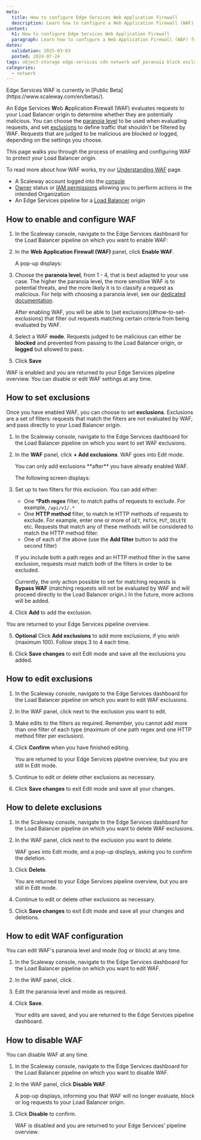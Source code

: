 ```yaml
---
meta:
  title: How to configure Edge Services Web Application Firewall
  description: Learn how to configure a Web Application Firewall (WAF) for Edge Services. Protect your Load Balancer origin from threats and malicious requests, and fine tune your settings to pick the right paranoia level and exclusions for your use case.
content:
  h1: How to configure Edge Services Web Application Firewall
  paragraph: Learn how to configure a Web Application Firewall (WAF) for Edge Services. Protect your Load Balancer origin from threats and malicious requests, and fine tune your settings to pick the right paranoia level and exclusions for your use case.
dates:
  validation: 2025-03-03
  posted: 2024-07-24
tags: object-storage edge-services cdn network waf paranoia block exclusions
categories:
  - network
---
```


<Message type="note">
Edge Services WAF is currently in [Public Beta](https://www.scaleway.com/en/betas/).
</Message>

An Edge Services **W**eb **A**pplication **F**irewall (WAF) evaluates requests to your Load Balancer origin to determine whether they are potentially malicious. You can choose the [paranoia level](/edge-services/concepts/#paranoia-level) to be used when evaluating requests, and set [exclusions](/edge-services/concepts/#exclusions) to define traffic that shouldn't be filtered by WAF. Requests that are judged to be malicious are blocked or logged, depending on the settings you choose.

This page walks you through the process of enabling and configuring WAF to protect your Load Balancer origin. 

To read more about how WAF works, try our [Understanding WAF](/edge-services/reference-content/understanding-waf/) page.

<Macro id="requirements" />

- A Scaleway account logged into the [console](https://console.scaleway.com)
- [Owner](/iam/concepts/#owner) status or [IAM permissions](/iam/concepts/#permission) allowing you to perform actions in the intended Organization
- An Edge Services pipeline for a [Load Balancer](/edge-services/how-to/create-pipeline-lb/) origin

## How to enable and configure WAF

1. In the Scaleway console, navigate to the Edge Services dashboard for the Load Balancer pipeline on which you want to enable WAF:

    <Lightbox src="scaleway-edge-services-lb-dashboard.webp" alt="A screenshot of the Edge Services dashboard in the Scaleway console. This is a dashboard for Edge Services on an Object Storage bucket, showing links to the documentation, Scaleway Cockpit, the endpoint, cache and WAF settings and a button to disable the pipeline." />

2. In the **Web Application Firewall (WAF)** panel, click **Enable WAF**.

    A pop-up displays:

    <Lightbox src="scaleway-edge-waf-popup.webp" alt="A screenshot of the WAF configuration pop-up in the Scaleway console. Users can select a paranoia level from 1-4, and choose to block or log malicious requests." />

3. Choose the **paranoia level**, from 1 - 4, that is best adapted to your use case. The higher the paranoia level, the more sensitive WAF is to potential threats, and the more likely it is to classify a request as malicious. For help with choosing a paranoia level, see our [dedicated documentation](/edge-services/reference-content/understanding-waf/#waf-ruleset-and-paranoia-levels).

    <Message type="tip">
    After enabling WAF, you will be able to [set exclusions](#how-to-set-exclusions) that filter out requests matching certain criteria from being evaluated by WAF.
    </Message>

4. Select a WAF **mode**. Requests judged to be malicious can either be **blocked** and prevented from passing to the Load Balancer origin, or **logged** but allowed to pass.

5. Click **Save**

WAF is enabled and you are returned to your Edge Services pipeline overview. You can disable or edit WAF settings at any time.

## How to set exclusions

Once you have enabled WAF, you can choose to set **exclusions**. Exclusions are a set of filters: requests that match the filters are not evaluated by WAF, and pass directly to your Load Balancer origin.

1. In the Scaleway console, navigate to the Edge Services dashboard for the Load Balancer pipeline on which you want to set WAF exclusions.

2. In the **WAF** panel, click **+ Add exclusions**. WAF goes into Edit mode.

    <Message type="note">
    You can only add exclusions **after** you have already enabled WAF.
    </Message>

    The following screen displays:

    <Lightbox src="scaleway-edge-waf-add-exc.webp" alt="A screenshot of the Add exclusions popup in the Scaleway console, with an 'if' box to set a path regex value, and a 'then' box pre-filled to 'Bypass WAF'" />

3. Set up to two filters for this exclusion. You can add either:
    - One ***Path regex** filter, to match paths of requests to exclude. For example, `/api/v1/.*`
    - One **HTTP method** filter, to match te HTTP methods of requests to exclude. For example, enter one or more of `GET`, `PATCH`, `PUT`, `DELETE` etc. Requests that match any of these methods will be considered to match the HTTP method filter.
    - One of each of the above (use the **Add filter** button to add the second filter)

    If you include both a path regex and an HTTP method filter in the same exclusion, requests must match both of the filters in order to be excluded.

    Currently, the only action possible to set for matching requests is **Bypass WAF** (matching requests will not be evaluated by WAF and will proceed directly to the Load Balancer origin.) In the future, more actions will be added.

4. Click **Add** to add the exclusion.

  You are returned to your Edge Services pipeline overview.

5. **Optional** Click **Add exclusions** to add more exclusions, if you wish (maximum 100). Follow steps 3 to 4 each time.

6. Click **Save changes** to exit Edit mode and save all the exclusions you added.

## How to edit exclusions

1. In the Scaleway console, navigate to the Edge Services dashboard for the Load Balancer pipeline on which you want to edit WAF exclusions.

2. In the WAF panel, click <Icon name="edit" /> next to the exclusion you want to edit.

3. Make edits to the filters as required. Remember, you cannot add more than one filter of each type (maximum of one path regex and one HTTP method filter per exclusion).

4. Click **Confirm** when you have finished editing.

    You are returned to your Edge Services pipeline overview, but you are still in Edit mode.

5. Continue to edit or delete other exclusions as necessary.

6. Click **Save changes** to exit Edit mode and save all your changes.

## How to delete exclusions

1. In the Scaleway console, navigate to the Edge Services dashboard for the Load Balancer pipeline on which you want to delete WAF exclusions.

2. In the WAF panel, click <Icon name="delete" /> next to the exclusion you want to delete. 

    WAF goes into Edit mode, and a pop-up displays, asking you to confirm the deletion.

3. Click **Delete**.

    You are returned to your Edge Services pipeline overview, but you are still in Edit mode.

4. Continue to edit or delete other exclusions as necessary.

6. Click **Save changes** to exit Edit mode and save all your changes and deletions.

## How to edit WAF configuration

You can edit WAF's paranoia level and mode (log or block) at any time.

1. In the Scaleway console, navigate to the Edge Services dashboard for the Load Balancer pipeline on which you want to edit WAF.

2. In the WAF panel, click <Icon name="edit" />.

3. Edit the paranoia level and mode as required.

4. Click **Save**.

    Your edits are saved, and you are returned to the Edge Services pipeline dashboard.

## How to disable WAF

You can disable WAF at any time.

1. In the Scaleway console, navigate to the Edge Services dashboard for the Load Balancer pipeline on which you want to disable WAF.

2. In the WAF panel, click **Disable WAF**.

    A pop-up displays, informing you that WAF will no longer evaluate, block or log requests to your Load Balancer origin.

3. Click **Disable** to confirm.

    WAF is disabled and you are returned to your Edge Services' pipeline overview.

